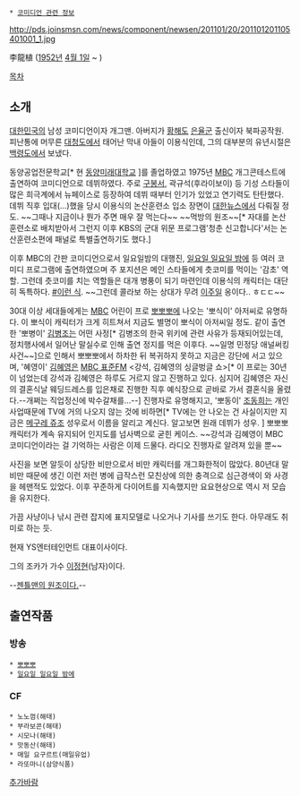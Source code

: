  * [[코미디언 관련 정보]]

http://pds.joinsmsn.com/news/component/newsen/201101/20/201101201105401001_1.jpg
 
李龍植 ([[1952년]] [[4월 1일]] ~ )

[[목차]]

== 소개 ==
[[대한민국]]의 남성 코미디언이자 개그맨. 아버지가 [[황해도]] [[은율군]] 출신이자 북파공작원. 피난통에 머무른 [[대청도]]에서 태어난 막내 아들이 이용식인데, 그의 대부분의 유년시절은 [[백령도]]에서 보냈다.

동양공업전문학교[* 현 [[동양미래대학교]] ]를 졸업하였고 1975년 [[문화방송|MBC]] 개그콘테스트에 출연하여 코미디언으로 데뷔하였다. 주로 [[구봉서]], 곽규석(후라이보이) 등 기성 스타들이 많은 희극계에서 뉴페이스로 등장하여 데뷔 때부터 인기가 있었고 연기력도 탄탄했다. 데뷔 직후 입대(...)했을 당시 이용식의 논산훈련소 입소 장면이 [[대한뉴스]]에서 다뤄질 정도. ~~그때나 지금이나 뭔가 주면 매우 잘 먹는다~~ ~~먹방의 원조~~[* 자대를 논산훈련소로 배치받아서 그런지 이후 KBS의 군대 위문 프로그램'청춘 신고합니다'서는 논산훈련소편에 패널로 특별출연하기도 했다.] 

이후 MBC의 간판 코미디언으로서 일요일밤의 대행진, [[일밤|일요일 일요일 밤에]] 등 여러 코미디 프로그램에 출연하였으며 주 포지션은 메인 스타들에게 츳코미를 먹이는 '감초' 역할. 그런데 츳코미를 치는 역할들은 대개 병풍이 되기 마련인데 이용식의 캐릭터는 대단히 독특하다. [http://youtu.be/jAWkUcjJVC8 #이런 식]. ~~그런데 콜라보 하는 상대가 무려 [[이주일]] 옹이다.. ㅎㄷㄷ~~

30대 이상 세대들에게는 [[문화방송|MBC]] 어린이 프로 [[뽀뽀뽀]]에 나오는 '뽀식이' 아저씨로 유명하다. 이 뽀식이 캐릭터가 크게 히트쳐서 지금도 별명이 뽀식이 아저씨일 정도. 같이 출연한 '뽀병이' [[김병조]]는 어떤 사정[* 김병조의 한국 위키에 관련 사유가 등재되어있는데, 정치행사에서 일어난 말실수로 인해 출연 정지를 먹은 이후다. ~~일명 민정당 애널써킹 사건~~]으로 인해서 뽀뽀뽀에서 하차한 뒤 복귀하지 못하고 지금은 강단에 서고 있으며, '혜영이' [[김혜영]]은 [[MBC 표준FM]] <강석, 김혜영의 싱글벙글 쇼>[* 이 프로는 30년이 넘었는데 강석과 김혜영은 하루도 거르지 않고 진행하고 있다. 심지어 김혜영은 자신의 결혼식날 웨딩드레스를 입은채로 진행한 직후 예식장으로 곧바로 가서 결혼식을 올렸다.--개쩌는 직업정신에 박수갈채를...--] 진행자로 유명해지고, '뽀동이' [[조동희]]는 개인사업때문에 TV에 거의 나오지 않는 것에 비하면[* TV에는 안 나오는 건 사실이지만 지금은 [[메구레 쥬조]] 성우로서 이름을 알리고 계신다. 알고보면 원래 데뷔가 성우. ] 뽀뽀뽀 캐릭터가 계속 유지되어 인지도를 넘사벽으로 굳힌 케이스. ~~강석과 김혜영이 MBC 코미디언이라는 걸 기억하는 사람은 이제 드물다. 라디오 진행자로 알려져 있을 뿐~~

사진을 보면 알듯이 상당한 비만으로서 비만 캐릭터를 개그화한적이 많았다. 80년대 말 비만 때문에 생긴 이런 저런 병에 급작스런 모친상에 의한 충격으로 심근경색이 와 사경을 헤맨적도 있었다. 이후 꾸준하게 다이어트를 지속했지만 요요현상으로 역시 저 모습을 유지한다.

가끔 사냥이나 낚시 관련 잡지에 표지모델로 나오거나 기사를 쓰기도 한다. 아무래도 취미로 하는 듯.

현재 YS엔터테인먼트 대표이사이다.   

그의 조카가 가수 [[이정현]](남자)이다.

--[http://pann.nate.com/video/133787363 젠틀맨의 원조이다.]--
== 출연작품 ==
=== 방송 ===
 * [[뽀뽀뽀]] 
 * [[일요일 일요일 밤에]] 
 
=== CF === 
 * 노노껌(해태) 
 * 부라보콘(해태) 
 * 시모나(해태) 
 * 맛동산(해태) 
 * 매일 요구르트(매일유업) 
 * 라또마니(삼양식품) 

[[추가바람]]
